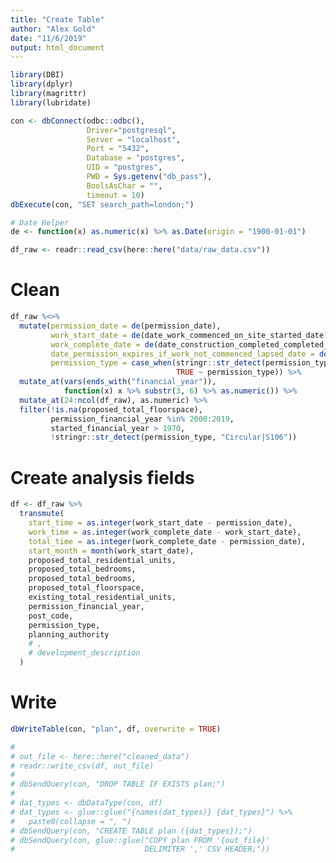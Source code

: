 ```yaml
---
title: "Create Table"
author: "Alex Gold"
date: "11/6/2019"
output: html_document
---
```


```r
library(DBI)
library(dplyr)
library(magrittr)
library(lubridate)
```

```r
con <- dbConnect(odbc::odbc(), 
                 Driver="postgresql", 
                 Server = "localhost", 
                 Port = "5432", 
                 Database = "postgres", 
                 UID = "postgres", 
                 PWD = Sys.getenv("db_pass"), 
                 BoolsAsChar = "", 
                 timeout = 10)
dbExecute(con, "SET search_path=london;")
```

```r
# Date Helper
de <- function(x) as.numeric(x) %>% as.Date(origin = "1900-01-01")
```

```r
df_raw <- readr::read_csv(here::here("data/raw_data.csv"))
```

# Clean
```r
df_raw %<>%
  mutate(permission_date = de(permission_date),
         work_start_date = de(date_work_commenced_on_site_started_date),
         work_complete_date = de(date_construction_completed_completed_date),
         date_permission_expires_if_work_not_commenced_lapsed_date = de(date_permission_expires_if_work_not_commenced_lapsed_date), 
         permission_type = case_when(stringr::str_detect(permission_type, "Prior") ~ "Prior Approval", 
                                     TRUE ~ permission_type)) %>%
  mutate_at(vars(ends_with("financial_year")),
            function(x) x %>% substr(3, 6) %>% as.numeric()) %>%
  mutate_at(24:ncol(df_raw), as.numeric) %>%
  filter(!is.na(proposed_total_floorspace), 
         permission_financial_year %in% 2000:2019, 
         started_financial_year > 1970, 
         !stringr::str_detect(permission_type, "Circular|S106")) 
```

# Create analysis fields
```r
df <- df_raw %>%
  transmute(
    start_time = as.integer(work_start_date - permission_date), 
    work_time = as.integer(work_complete_date - work_start_date), 
    total_time = as.integer(work_complete_date - permission_date), 
    start_month = month(work_start_date), 
    proposed_total_residential_units, 
    proposed_total_bedrooms, 
    proposed_total_bedrooms, 
    proposed_total_floorspace,
    existing_total_residential_units, 
    permission_financial_year,
    post_code, 
    permission_type, 
    planning_authority
    # ,
    # development_description
  )
```

# Write
```r

dbWriteTable(con, "plan", df, overwrite = TRUE)

# 
# out_file <- here::here("cleaned_data")
# readr::write_csv(df, out_file)
# 
# dbSendQuery(con, "DROP TABLE IF EXISTS plan;")
# 
# dat_types <- dbDataType(con, df)
# dat_types <- glue::glue("{names(dat_types)} {dat_types}") %>%
#   paste0(collapse = ", ")
# dbSendQuery(con, "CREATE TABLE plan ({dat_types});")
# dbSendQuery(con, glue::glue("COPY plan FROM '{out_file}' 
#                             DELIMITER ',' CSV HEADER;"))
```

